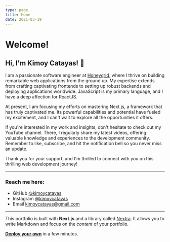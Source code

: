 ```yaml
---
type: page
title: Home
date: 2021-03-19
---
```


# Welcome!

## Hi, I'm Kimoy Catayas! 👋

I am a passionate software engineer at [Honeygrid](https://github.com/honeygrid), where I thrive on building remarkable web applications from the ground up. My expertise extends from crafting captivating frontends to setting up robust backends and deploying applications worldwide. JavaScript is my primary language, and I have a deep affection for ReactJS.

At present, I am focusing my efforts on mastering Next.js, a framework that has truly captivated me. Its powerful capabilities and potential have fueled my excitement, and I can't wait to explore all the opportunities it offers.

If you're interested in my work and insights, don't hesitate to check out my YouTube channel. There, I regularly share my latest videos, offering valuable knowledge and experiences to the development community. Remember to like, subscribe, and hit the notification bell so you never miss an update.

Thank you for your support, and I'm thrilled to connect with you on this thrilling web development journey!

---

### Reach me here:

- GitHub [@kimoycatayas](https://github.com/kimoycatayas)
- Instagram [@kimoycatayas](https://instagram.com/kimoycatayas)
- Email kimoycatayas@gmail.com

---

This portfolio is built with **Next.js** and a library called [Nextra](https://nextra.vercel.app/). It allows you to write Markdown and focus on the _content_ of your portfolio.

[**Deploy your own**](https://vercel.com/new/clone?demo-title=Portfolio+Starter+Kit&demo-description=Easily+create+a+portfolio+with+Next.js+and+Markdown.&demo-url=https%3A%2F%2Fdemo.vercel.blog%2F&demo-image=%2F%2Fimages.ctfassets.net%2Fe5382hct74si%2F2aC4eHLrOKmT4fnLfoNGK2%2F14b1e6bbe598ec023ffe85001d31e634%2FCleanShot_2022-04-11_at_23.12.01.png&project-name=Portfolio+Starter+Kit&repository-name=portfolio-starter-kit&repository-url=https%3A%2F%2Fgithub.com%2Fvercel%2Fnextjs-portfolio-starter&from=templates&skippable-integrations=1&teamCreateStatus=hidden) in a few minutes.

